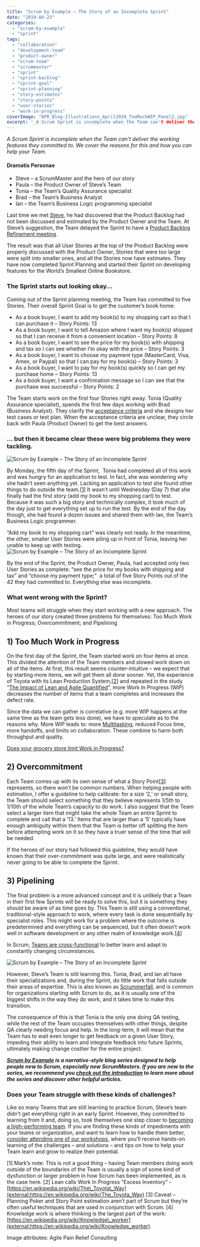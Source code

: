 ```yaml
---
title: "Scrum by Example – The Story of an Incomplete Sprint"
date: "2019-04-23"
categories: 
  - "scrum-by-example"
  - "sprint"
tags: 
  - "collaboration"
  - "development-team"
  - "product-owner"
  - "scrum-team"
  - "scrummaster"
  - "sprint"
  - "sprint-backlog"
  - "sprint-goal"
  - "sprint-planning"
  - "story-estimates"
  - "story-points"
  - "user-stories"
  - "work-in-progress"
coverImage: "APR_Blog-Illustrations_April2019_TooMuchWIP_Panel2.jpg"
excerpt: '_A Scrum Sprint is incomplete when the Team can't deliver the working features they'
---
```


_A Scrum Sprint is incomplete when the Team can't deliver the working features they committed to. We cover the reasons for this and how you can help your Team._

#### Dramatis Personae

- Steve – a ScrumMaster and the hero of our story
- Paula – the Product Owner of Steve’s Team
- Tonia – the Team’s Quality Assurance specialist
- Brad – the Team’s Business Analyst
- Ian – the Team’s Business Logic programming specialist

Last time we met [Steve](/blog/scrum-by-example), he had discovered that the Product Backlog had not been discussed and estimated by the Product Owner and the Team. At Steve’s suggestion, the Team delayed the Sprint to have a [Product Backlog Refinement meeting](/blog/scrum-product-backlog-refinement).

The result was that all User Stories at the top of the Product Backlog were properly discussed with the Product Owner, Stories that were too large were split into smaller ones, and all the Stories now have estimates. They have now completed Sprint Planning and started their Sprint on developing features for the World’s Smallest Online Bookstore.

### The Sprint starts out looking okay…

Coming out of the Sprint planning meeting, the Team has committed to five Stories. Their overall Sprint Goal is to get the customer’s book home:

- As a book buyer, I want to add my book(s) to my shopping cart so that I can purchase it – Story Points: 13
- As a book buyer, I want to tell Amazon where I want my book(s) shipped so that I can receive it from a convenient location – Story Points: 8
- As a book buyer, I want to see the price for my book(s) with shipping and tax so I can see whether I’m okay with the price – Story Points: 3
- As a book buyer, I want to choose my payment type (MasterCard, Visa, Amex, or Paypal) so that I can pay for my book(s) – Story Points: 3
- As a book buyer, I want to pay for my book(s) quickly so I can get my purchase home – Story Points: 13
- As a book buyer, I want a confirmation message so I can see that the purchase was successful – Story Points: 2

The Team starts work on the first four Stories right away. Tonia (Quality Assurance specialist), spends the first few days working with Brad (Business Analyst). They clarify the [acceptance criteria](/blog/definition-of-done-user-stories-acceptance-criteria) and she designs her test cases or test plan. When the acceptance criteria are unclear, they circle back with Paula (Product Owner) to get the best answers.

### ... but then it became clear these were big problems they were tackling.

![Scrum by Example – The Story of an Incomplete Sprint](src/content/blog/scrum-by-example-the-story-of-an-incomplete-sprint/images/APR_Blog-Illustrations_April2019_TooMuchWIP_Panel1-1024x607.jpg)

By Monday, the fifth day of the Sprint,  Tonia had completed all of this work and was hungry for an application to test. In fact, she was wondering why she hadn’t seen anything yet. Lacking an application to test she found other things to do outside the team.\[[1](#footnotes)\] It wasn’t until Wednesday (Day 7) that she finally had the first story (add my book to my shopping cart) to test. Because it was such a big story and technically complex, it took much of the day just to get everything set up to run the test. By the end of the day though, she had found a dozen issues and shared them with Ian, the Team’s Business Logic programmer.

“Add my book to my shopping cart” was clearly not ready. In the meantime, the other, smaller User Stories were piling up in front of Tonia, leaving her unable to keep up with testing.![Scrum by Example – The Story of an Incomplete Sprint](src/content/blog/scrum-by-example-the-story-of-an-incomplete-sprint/images/APR_Blog-Illustrations_April2019_TooMuchWIP_Panel2-1024x607.jpg)

By the end of the Sprint, the Product Owner, Paula, had accepted only two User Stories as complete: “see the price for my books with shipping and tax” and “choose my payment type;”  a total of five Story Points out of the 42 they had committed to. Everything else was incomplete.

### What went wrong with the Sprint?

Most teams will struggle when they start working with a new approach. The heroes of our story created three problems for themselves: Too Much Work in Progress; Overcommitment; and Pipelining

## 1) Too Much Work in Progress

On the first day of the Sprint, the Team started work on four items at once. This divided the attention of the Team members and slowed work down on all of the items. At first, this result seems counter-intuitive – we expect that by starting more items, we will get them all done sooner. Yet, the experience of Toyota with its Lean Production System,\[[2](#footnotes)\] and repeated in the study “[The Impact of Lean and Agile Quantified](external:https://www.infoq.com/presentations/agile-quantify/)”, more Work In Progress (WIP) decreases the number of items that a team completes and increases the defect rate.

Since the data we can gather is correlative (e.g. more WIP happens at the same time as the team gets less done), we have to speculate as to the reasons why. More WIP leads to: more [Multitasking,](/scrummaster-resources-and-references#multi-tasking-and-interruptions) reduced Focus time, more handoffs, and limits on collaboration. These combine to harm both throughput and quality.

[Does your grocery store limit Work in Progress?](/blog/does-your-grocery-store-limit-work-in-progress)

## 2) Overcommitment

Each Team comes up with its own sense of what a Story Point\[[3](#footnotes)\] represents, so there won’t be common numbers. When helping people with estimation, I offer a guideline to help calibrate: for a size ‘2,’ or small story, the Team should select something that they believe represents 1/5th to 1/10th of the whole Team’s capacity to do work. I also suggest that the Team select a larger item that might take the whole Team an entire Sprint to complete and call that a ’13.’ Items that are larger than a ‘5’ typically have enough ambiguity within them that the Team is better off splitting the item before attempting work on it so they have a truer sense of the time that will be needed.

If the heroes of our story had followed this guideline, they would have known that their over-commitment was quite large, and were realistically never going to be able to complete the Sprint.

## 3) Pipelining

The final problem is a more advanced concept and it is unlikely that a Team in their first few Sprints will be ready to solve this, but it is something they should be aware of as time goes by. This Team is still using a conventional, traditional-style approach to work, where every task is done sequentially by specialist roles. This might work for a problem where the outcome is predetermined and everything can be sequenced, but it often doesn’t work well in software development or any other realm of knowledge work.\[[4](#footnotes)\]

In Scrum, [Teams are cross-functional](/blog/how-to-cross-skill-and-grow-t-shaped-team-members) to better learn and adapt to constantly changing circumstances.

![Scrum by Example – The Story of an Incomplete Sprint](src/content/blog/scrum-by-example-the-story-of-an-incomplete-sprint/images/APR_Blog-Illustrations_April2019_TooMuchWIP_Panel3-1024x607.jpg)

However, Steve’s Team is still learning this. Tonia, Brad, and Ian all have their specializations and, during the Sprint, do little work that falls outside their areas of expertise. This is also known as [Scrummerfall](/blog/scrummaster-tales-cascades-team-discover-scrummerfall), and is common for organizations starting with Scrum to do, as it is usually one of the biggest shifts in the way they do work, and it takes time to make this transition.

The consequence of this is that Tonia is the only one doing QA testing, while the rest of the Team occupies themselves with other things, despite QA clearly needing focus and help. In the long-term, it will mean that the Team has to wait even longer to get feedback on a given User Story, impeding their ability to learn and integrate feedback into future Sprints, ultimately making change costlier for the entire project.

_**[Scrum by Example](/blog/category/scrum-by-example) is a narrative-style blog series designed to help people new to Scrum, especially new ScrumMasters. If you are new to the series, we recommend you [check out the introduction](/blog/scrum-by-example) to learn more about the series and discover other helpful articles.**_

### Does your Team struggle with these kinds of challenges?

Like so many Teams that are still learning to practice Scrum, Steve’s team didn’t get everything right in an early Sprint. However, they committed to learning from it and, doing so, took themselves one step closer to [becoming a high-performing team](/high-performance-teams). If you are finding these kinds of impediments with your teams or organization, and want to learn how to handle them better, [consider attending one of our workshops](/certified-scrum-agile-training), where you’ll receive hands-on learning of the challenges – and solutions – and tips on how to help your Team learn and grow to realize their potential.

\[1\] Mark’s note: This is not a good thing – having Team members doing work outside of the boundaries of the Team is usually a sign of some kind of dysfunction or larger problem in how Scrum has been implemented, as is the case here. \[2\] Lean calls Work In Progress “Excess Inventory” - [https://en.wikipedia.org/wiki/The\_Toyota\_Way](external:https://en.wikipedia.org/wiki/The_Toyota_Way) \[3\] Caveat – Planning Poker and Story Point estimation aren’t part of Scrum but they’re often useful techniques that are used in conjunction with Scrum. \[4\] Knowledge work is where thinking is the largest part of the work: [https://en.wikipedia.org/wiki/Knowledge\_worker](external:https://en.wikipedia.org/wiki/Knowledge_worker)

Image attributes: Agile Pain Relief Consulting
